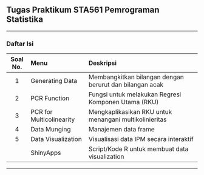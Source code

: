 
## Tugas Praktikum STA561 Pemrograman Statistika

---  
  
### Daftar Isi
  
| Soal No.  | Menu                         | Deskripsi                                               |
|:---------:|:-----------------------------|:--------------------------------------------------------|
| 1         | Generating Data              | Membangkitkan bilangan dengan berurut dan bilangan acak |
| 2         | PCR Function                 | Fungsi untuk melakukan  Regresi   Komponen Utama (RKU)  |
| 3         | PCR for Multicolinearity     | Mengkaplikasikan RKU untuk menangani multikolinieritas  |
| 4         | Data Munging                 | Manajemen data frame                                    |
| 5         | Data Visualization           | Visualisasi data IPM secara interaktif                  |
|           | ShinyApps                    | Script/Kode R untuk membuat data visualization          |

---